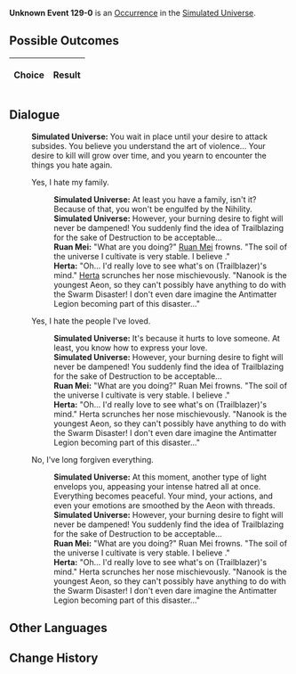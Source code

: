 {{Simulated Universe Event Infobox
|title         = Unknown Event 129-0
|image         = undefined.png
|type          =
|domains_su    = 
|domains_ext   = 
|domains_swarm = 
|domains_gng   = 
|requirements  =
|prev          = 
|next          = 
|indexRewards  =
|characters    = Herta;Ruan Mei
}}
'''Unknown Event 129-0''' is an [[Simulated Universe/Occurrence|Occurrence]] in the [[Simulated Universe]].

==Possible Outcomes==
{| class="article-table"
!Choice
!Result

|}

<!--
==Gameplay Notes==

-->
==Dialogue==
{{Dialogue Start}}
:'''Simulated Universe:''' You wait in place until your desire to attack subsides. You believe you understand the art of violence... Your desire to kill will grow over time, and you yearn to encounter the things you hate again.
:{{DIcon|Arrow}} Yes, I hate my family.
::'''Simulated Universe:''' At least you have a family, isn't it? Because of that, you won't be engulfed by the Nihility.
::'''Simulated Universe:''' However, your burning desire to fight will never be dampened! You suddenly find the idea of Trailblazing for the sake of Destruction to be acceptable...
::'''Ruan Mei:''' "What are you doing?" [[Ruan Mei]] frowns. "The soil of the universe I cultivate is very stable. I believe {{Color|Keyword|Destruction will never appear here}}."
::'''Herta:''' "Oh... I'd really love to see what's on (Trailblazer)'s mind." [[Herta]] scrunches her nose mischievously. "Nanook is the youngest Aeon, so they can't possibly have anything to do with the Swarm Disaster! I don't even dare imagine the Antimatter Legion becoming part of this disaster..."
:{{DIcon|Arrow}} Yes, I hate the people I've loved.
::'''Simulated Universe:''' It's because it hurts to love someone. At least, you know how to express your love.
::'''Simulated Universe:''' However, your burning desire to fight will never be dampened! You suddenly find the idea of Trailblazing for the sake of Destruction to be acceptable...
::'''Ruan Mei:''' "What are you doing?" Ruan Mei frowns. "The soil of the universe I cultivate is very stable. I believe {{Color|Keyword|Destruction will never appear here}}."
::'''Herta:''' "Oh... I'd really love to see what's on (Trailblazer)'s mind." Herta scrunches her nose mischievously. "Nanook is the youngest Aeon, so they can't possibly have anything to do with the Swarm Disaster! I don't even dare imagine the Antimatter Legion becoming part of this disaster..."
:{{DIcon|Arrow}} No, I've long forgiven everything.
::'''Simulated Universe:''' At this moment, another type of light envelops you, appeasing your intense hatred all at once. Everything becomes peaceful. Your mind, your actions, and even your emotions are smoothed by the Aeon with threads.
::'''Simulated Universe:''' However, your burning desire to fight will never be dampened! You suddenly find the idea of Trailblazing for the sake of Destruction to be acceptable...
::'''Ruan Mei:''' "What are you doing?" Ruan Mei frowns. "The soil of the universe I cultivate is very stable. I believe {{Color|Keyword|Destruction will never appear here}}."
::'''Herta:''' "Oh... I'd really love to see what's on (Trailblazer)'s mind." Herta scrunches her nose mischievously. "Nanook is the youngest Aeon, so they can't possibly have anything to do with the Swarm Disaster! I don't even dare imagine the Antimatter Legion becoming part of this disaster..."
{{Dialogue End}}

==Other Languages==
{{Other Languages
|en   = 
|zhs  = 
|zht  = 
|ja   = 
|ko   = 
|es   = 
|fr   = 
|ru   = 
|th   = 
|vi   = 
|de   = 
|id   = 
|pt   = 
}}

==Change History==
{{Change History|1.0}}
